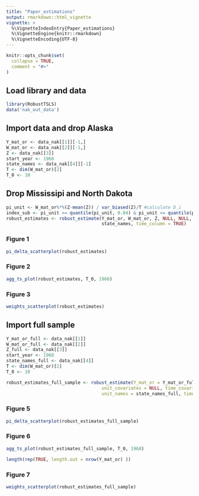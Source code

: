 ```yaml
---
title: "Paper_estimations"
output: rmarkdown::html_vignette
vignette: >
  %\VignetteIndexEntry{Paper_estimations}
  %\VignetteEngine{knitr::rmarkdown}
  %\VignetteEncoding{UTF-8}
---
```


```r
knitr::opts_chunk$set(
  collapse = TRUE,
  comment = "#>"
)
```
## Load library and data
```r
library(RobustTSLS)
data('nak_out_data')
```


## Import data and drop Alaska
```r
Y_mat_or <- data_nak[[1]][-1,]
W_mat_or <- data_nak[[2]][-1,]
Z <- data_nak[[3]]
start_year <- 1968
state_names <- data_nak[[4]][-1]
T <- dim(W_mat_or)[2]
T_0 <- 10
```

## Drop Mississipi and North Dakota
```r
pi_unit <- W_mat_or%*%(Z-mean(Z)) / var_biased(Z)/T #calculate D_i
index_sub <- pi_unit >= quantile(pi_unit, 0.04) & pi_unit <= quantile(pi_unit, 1)#drop inappropriate states
robust_estimates <- robust_estimate(Y_mat_or, W_mat_or, Z, NULL, NULL, index_sub, T_0,
                                    state_names, time_column = TRUE) 
```


### Figure 1 
```r
pi_delta_scatterplot(robust_estimates)
```

### Figure 2 
```r
agg_ts_plot(robust_estimates, T_0, 1968)
```

### Figure 3 
```r
weights_scatterplot(robust_estimates)
```


## Import full sample
```r
Y_mat_or_full <- data_nak[[1]]
W_mat_or_full <- data_nak[[2]]
Z_full <- data_nak[[3]]
start_year <- 1968
state_names_full <- data_nak[[4]]
T <- dim(W_mat_or)[2]
T_0 <- 10
```


```r
robust_estimates_full_sample <- robust_estimate(Y_mat_or = Y_mat_or_full, W_mat_or = W_mat_or_full, Z = Z_full,
                                    unit_covariates = NULL, time_covariates = NULL, T_0 = T_0,
                                    unit_names = state_names_full, time_column = TRUE) 
```

### Figure 5
```r
pi_delta_scatterplot(robust_estimates_full_sample)
```

### Figure 6
```r
agg_ts_plot(robust_estimates_full_sample, T_0, 1968)
```


```r

length(rep(TRUE, length.out = nrow(Y_mat_or) ))
```

### Figure 7
```r
weights_scatterplot(robust_estimates_full_sample)
```
